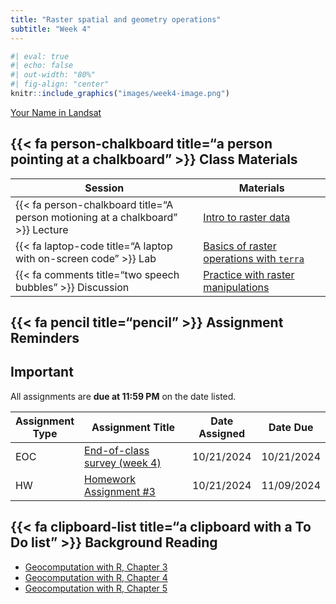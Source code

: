```yaml
---
title: "Raster spatial and geometry operations"
subtitle: "Week 4"
---
```


```r
#| eval: true
#| echo: false
#| out-width: "80%"
#| fig-align: "center"
knitr::include_graphics("images/week4-image.png")
```

::: {.gray-text .center-text}
[Your Name in Landsat](https://landsat.gsfc.nasa.gov/apps/YourNameInLandsat-main/index.html){target="_blank"}
:::

## {{< fa person-chalkboard title="a person pointing at a chalkboard" >}} Class Materials

| Session                                                                         | Materials                                             |
|---------------------------------------------------------------------------------|-------------------------------------------------------|
| {{< fa person-chalkboard title="A person motioning at a chalkboard" >}} Lecture | [Intro to raster data](https://docs.google.com/presentation/d/1pShiSbS6bCnyQ4PZp2H59dQohASq7ZnLkwmVGggv2Fw/present?usp=sharing){target="_blank"}                  |
| {{< fa laptop-code title="A laptop with on-screen code" >}} Lab                 | [Basics of raster operations with `terra`](labs/week4.qmd){target="_blank"}        |
| {{< fa comments title="two speech bubbles" >}} Discussion               | [Practice with raster manipulations](discussions/week4.qmd){target="_blank"} |

## {{< fa pencil title="pencil" >}} Assignment Reminders {#assignment-reminders}

:::{.callout-important icon=true}
## Important
All assignments are **due at 11:59 PM** on the date listed.
:::

| Assignment Type | Assignment Title                              | Date Assigned | Date Due   |
|-----------------|-----------------------------------------------|---------------|------------|
| EOC             | [End-of-class survey (week 4)](https://forms.gle/u43BYi3McB4nPxEp8){target="_blank"}              | 10/21/2024    | 10/21/2024 |
| HW              | [Homework Assignment #3](../assignments/HW3.qmd){target="_blank"} | 10/21/2024    | 11/09/2024 |


## {{< fa clipboard-list title="a clipboard with a To Do list" >}} Background Reading

- [Geocomputation with R, Chapter 3](https://r.geocompx.org/attr.html){target="_blank"}
- [Geocomputation with R, Chapter 4](https://r.geocompx.org/spatial-operations.html){target="_blank"}
- [Geocomputation with R, Chapter 5](https://r.geocompx.org/geometry-operations.html){target="_blank"}
